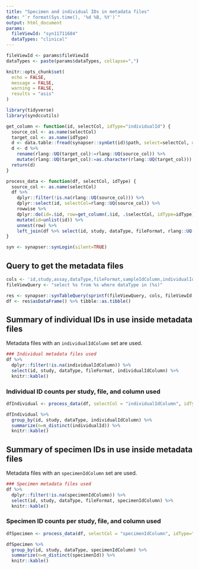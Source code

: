 ```yaml
---
title: "Specimen and individual IDs in metadata files"
date: "`r format(Sys.time(), '%d %B, %Y')`"
output: html_document
params:
  fileViewId: "syn11711684"
  dataTypes: "clinical"
---
```


<!-- Store command -->
<!-- synapser::synStore(synapser::File("./reports/ampad.html", name="AMP-AD individual and specimen ID in metadata", parentId="syn8457451")) -->

```r
fileViewId <- params$fileViewId
dataTypes <- paste(params$dataTypes, collapse=",")
```

```r
knitr::opts_chunk$set(
  echo = FALSE,
  message = FALSE,
  warning = FALSE,
  results = "asis"
)

library(tidyverse)
library(syndccutils)

get_column <- function(id, selectCol, idType="individualId") {
  source_col <- as.name(selectCol)
  target_col <- as.name(idType)
  d <- data.table::fread(synapser::synGet(id)$path, select=selectCol, data.table=FALSE)
  d <- d %>%
    rename(rlang::UQ(target_col):=rlang::UQ(source_col)) %>%
    mutate(rlang::UQ(target_col):=as.character(rlang::UQ(target_col)))
  return(d)
}

process_data <- function(df, selectCol, idType) {
  source_col <- as.name(selectCol)
  df %>%
    dplyr::filter(!is.na(rlang::UQ(source_col))) %>%
    dplyr::select(id, selectCol=rlang::UQ(source_col)) %>%
    rowwise %>%
    dplyr::do(id=.$id, row=get_column(.$id, .$selectCol, idType=idType)) %>%
    mutate(id=unlist(id)) %>%
    unnest(row) %>%
    left_join(df %>% select(id, study, dataType, fileFormat, rlang::UQ(source_col)))
}

syn <- synapser::synLogin(silent=TRUE)

```

## Query to get the metadata files

```r
cols <- 'id,study,assay,dataType,fileFormat,sampleIdColumn,individualIdColumn,specimenIdColumn'
fileViewQuery <- "select %s from %s where dataType in (%s)"

res <- synapser::synTableQuery(sprintf(fileViewQuery, cols, fileViewId, dataTypes))
df <- res$asDataFrame() %>% tibble::as.tibble()
```

## Summary of individual IDs in use inside metadata files

Metadata files with an `individualIdColumn` set are used.


```r
### Individual metadata files used
df %>% 
  dplyr::filter(!is.na(individualIdColumn)) %>% 
  select(id, study, dataType, fileFormat, individualIdColumn) %>% 
  knitr::kable()
```

### Individual ID counts per study, file, and column used


```r
dfIndividual <- process_data(df, selectCol = "individualIdColumn", idType="individualId")

dfIndividual %>% 
  group_by(id, study, dataType, individualIdColumn) %>% 
  summarize(n=n_distinct(individualId)) %>% 
  knitr::kable()
```

## Summary of specimen IDs in use inside metadata files

Metadata files with an `specimenIdColumn` set are used.


```r
### Specimen metadata files used
df %>% 
  dplyr::filter(!is.na(specimenIdColumn)) %>% 
  select(id, study, dataType, fileFormat, specimenIdColumn) %>% 
  knitr::kable()
```

### Specimen ID counts per study, file, and column used

```r
dfSpecimen <- process_data(df, selectCol = "specimenIdColumn", idType="specimenId")

dfSpecimen %>% 
  group_by(id, study, dataType, specimenIdColumn) %>% 
  summarize(n=n_distinct(specimenId)) %>% 
  knitr::kable()
```

